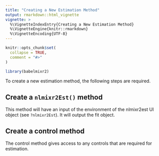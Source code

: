 ```yaml
---
title: "Creating a New Estimation Method"
output: rmarkdown::html_vignette
vignette: >
  %\VignetteIndexEntry{Creating a New Estimation Method}
  %\VignetteEngine{knitr::rmarkdown}
  %\VignetteEncoding{UTF-8}
---
```


```r
knitr::opts_chunk$set(
  collapse = TRUE,
  comment = "#>"
)
```

```r
library(babelmixr2)
```

To create a new estimation method, the following steps are required.

## Create a `nlmixr2Est()` method

This method will have an input of the environment of the nlmixr2est UI
object (see `?nlmixr2Est`).  It will output the fit object.

## Create a control method

The control method gives access to any controls that are required for
estimation.
